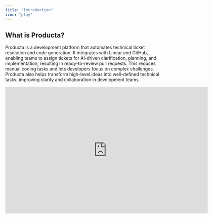```yaml
---
title: "Introduction"
icon: "play"
---
```


## What is Producta?

Producta is a development platform that automates technical ticket resolution and code generation.
It integrates with Linear and GitHub, enabling teams to assign tickets for AI-driven clarification, planning, and implementation, resulting in ready-to-review pull requests.
This reduces manual coding tasks and lets developers focus on complex challenges.
Producta also helps transform high-level ideas into well-defined technical tasks, improving clarity and collaboration in development teams.

[](https://www.loom.com/share/fbfe4dea6f4643a192a2d0bcc73d12d9)

<iframe width="640" height="400" src="https://www.loom.com/embed/fbfe4dea6f4643a192a2d0bcc73d12d9?sid=ce7afd38-f249-4634-8d3d-a957ba2fd837" frameborder="0" webkitallowfullscreen mozallowfullscreen allowfullscreen />

[](https://www.loom.com/share/fbfe4dea6f4643a192a2d0bcc73d12d9)

## Why Producta?

AI has come to stay, and new AI tools are being created daily to improve workflows. Research has shown that 92% of U.S. developers use AI coding tools at work (GitHub, 2023).
The problem is that while LLMs can handle tasks from fixing UI bugs to optimizing SQL queries, they sometimes produce misleading or incorrect results, wasting developer time.

Producta addresses this by integrating AI directly with your issue tracker. This approach helps create clear, concise tickets with proper context, generating more accurate code solutions while minimizing developer effort.